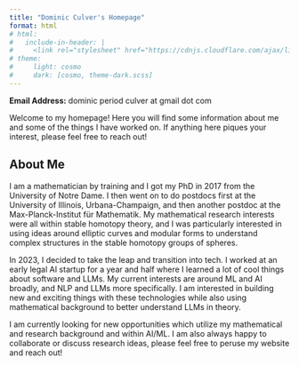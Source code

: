 ```yaml
---
title: "Dominic Culver's Homepage"
format: html
# html:
#   include-in-header: |
#     <link rel="stylesheet" href="https://cdnjs.cloudflare.com/ajax/libs/font-awesome/6.0.0-beta3/css/all.min.css">
# theme:
#     light: cosmo
#     dark: [cosmo, theme-dark.scss]
---
```


<!-- # Who I am -->

**Email Address:** dominic period culver at gmail dot com

Welcome to my homepage! Here you will find some information about me and some of the things I have worked on. If anything here piques your interest, please feel free to reach out!

## About Me

I am a mathematician by training and I got my PhD in 2017 from the University of Notre Dame. I then went on to do postdocs first at the University of Illinois, Urbana-Champaign, and then another postdoc at the Max-Planck-Institut für Mathematik. My mathematical research interests were all within stable homotopy theory, and I was particularly interested in using ideas around elliptic curves and modular forms to understand complex structures in the stable homotopy groups of spheres.

In 2023, I decided to take the leap and transition into tech. I worked at an early legal AI startup for a year and half where I learned a lot of cool things about software and LLMs. My current interests are around ML and AI broadly, and NLP and LLMs more specifically. I am interested in building new and exciting things with these technologies while also using mathematical background to better understand LLMs in theory. 

I am currently looking for new opportunities which utilize my mathematical and research background and within AI/ML. I am also always happy to collaborate or discuss research ideas, please feel free to peruse my website and reach out!

<!-- Below you can find links to my mathematical (and some LLM) research articules I wrote or participated in, some courses I taught, and some notes from talks I gave. You can also find my blog (forthcoming).

- [Research Papers and Preprints](research/research.html)
- [Teaching](teaching/teaching.html)
- [Notes & Talks](notes/notes.html) -->

